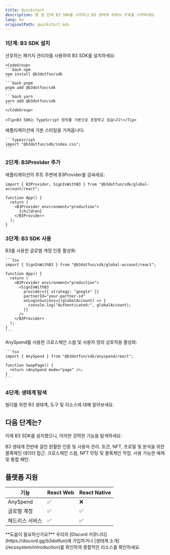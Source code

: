 ```yaml
---
title: Quickstart
description: 몇 분 안에 B3 SDK를 시작하고 B3 생태계 위에서 구축을 시작하세요
lang: ko
originalPath: quickstart.mdx
---
```

### 1단계: B3 SDK 설치
<Steps>
  <Step title="SDK 패키지 설치">
    선호하는 패키지 관리자를 사용하여 B3 SDK를 설치하세요:

    <CodeGroup>
    ```bash npm
    npm install @b3dotfun/sdk
    ```
    ```bash pnpm
    pnpm add @b3dotfun/sdk
    ```
    ```bash yarn
    yarn add @b3dotfun/sdk
    ```
    </CodeGroup>

    <Tip>B3 SDK는 TypeScript 정의를 기본으로 포함하고 있습니다!</Tip>
  </Step>

  <Step title="CSS 스타일 가져오기">
    애플리케이션에 기본 스타일을 가져옵니다:

    ```typescript
    import "@b3dotfun/sdk/index.css";
    ```
  </Step>
</Steps>

### 2단계: B3Provider 추가
애플리케이션의 루트 주변에 B3Provider를 감싸세요:

```tsx
import { B3Provider, SignInWithB3 } from "@b3dotfun/sdk/global-account/react";

function App() {
  return (
    <B3Provider environment="production">
      {children}
    </B3Provider>
  );
}
```


### 3단계: B3 SDK 사용
<AccordionGroup>
 <Accordion icon="swap" title="즉시 계정">
    B3를 사용한 글로벌 계정 인증 활성화:

    ```tsx
    import { SignInWithB3 } from "@b3dotfun/sdk/global-account/react";

    function App() {
      return (
        <B3Provider environment="production">
          <SignInWithB3
            provider={{ strategy: "google" }}
            partnerId="your-partner-id"
            onLoginSuccess={(globalAccount) => {
              console.log("Authenticated:", globalAccount);
            }}
          />
        </B3Provider>
      );
    }
    ```
  </Accordion>
  <Accordion icon="swap" title="유동성 접근">
    AnySpend를 사용한 크로스체인 스왑 및 사용자 정의 상호작용 활성화:

    ```tsx
    import { AnySpend } from "@b3dotfun/sdk/anyspend/react";

    function SwapPage() {
      return <AnySpend mode="page" />;
    }
    ```
  </Accordion>
</AccordionGroup>

### 4단계: 생태계 탐색

<Card title="B3 생태계 발견" icon="globe" href="/ecosystem/introduction">
  빌더를 위한 B3 생태계, 도구 및 리소스에 대해 알아보세요.
</Card>

## 다음 단계는?

이제 B3 SDK를 설치했으니, 이러한 강력한 기능을 탐색하세요:

<CardGroup cols={2}>

<Card title="글로벌 계정" icon="user" href="/sdk/global-account/introduction">
  B3 생태계 전반에 걸친 원활한 인증 및 사용자 관리.
</Card>

<Card title="데이터 API" icon="user" href="/data/api-reference/introduction">
  토큰, NFT, 프로필 및 분석을 위한 블록체인 데이터 접근.
</Card>

<Card title="AnySpend SDK" icon="arrows-cross" href="/anyspend/introduction">
  크로스체인 스왑, NFT 민팅 및 블록체인 작업.
</Card>

<Card title="예제 및 데모" icon="code" href="/sdk/introduction">
  사용 가능한 예제 및 통합 패턴.
</Card>

</CardGroup>

## 플랫폼 지원

| 기능               | React Web | React Native |
| ----------------- | --------- | ------------ |
| AnySpend          | ✅         | ❌            |
| 글로벌 계정       | ✅         | ✅            |
| 헤드리스 서비스   | ✅         | ✅            |

<Note>
  **도움이 필요하신가요?** 우리의 [Discord 커뮤니티](https://discord.gg/b3dotfun)에 가입하거나
  [생태계 소개](/ecosystem/introduction)를 확인하여 종합적인 리소스를 확인하세요.
</Note>
